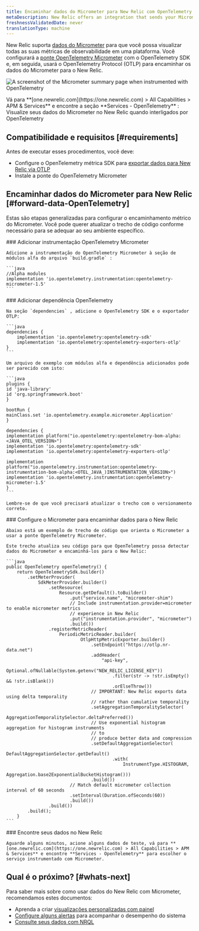 ```yaml
---
title: Encaminhar dados do Micrometer para New Relic com OpenTelemetry
metaDescription: New Relic offers an integration that sends your Micrometer telemetry data to your New Relic account.
freshnessValidatedDate: never
translationType: machine
---
```



New Relic suporta [dados do Micrometer](https://micrometer.io/) para que você possa visualizar todas as suas métricas de observabilidade em uma plataforma. Você configurará a [ponte OpenTelemetry Micrometer](https://github.com/open-telemetry/opentelemetry-java-instrumentation/tree/main/instrumentation/micrometer/micrometer-1.5/library) com o OpenTelemetry SDK e, em seguida, usará o OpenTelemetry Protocol (OTLP) para encaminhar os dados do Micrometer para o New Relic.

<img
  title="Micrometer bridged with OpenTelemetry in New Relic"
  alt="A screenshot of the Micrometer summary page when instrumented with OpenTelemetry"
  src={opentelemetryMicrometerWithOtel}
/>

<figcaption>
  Vá para **[one.newrelic.com](https://one.newrelic.com) > All Capabilities > APM & Services** e encontre a seção **Services - OpenTelemetry** : Visualize seus dados do Micrometer no New Relic quando interligados por OpenTelemetry
</figcaption>

## Compatibilidade e requisitos [#requirements]

Antes de executar esses procedimentos, você deve:

* Configure o OpenTelemetry métrica SDK para [exportar dados para New Relic via OTLP](/docs/more-integrations/open-source-telemetry-integrations/opentelemetry/opentelemetry-introduction/#how-it-works)
* Instale a ponte do OpenTelemetry Micrometer

## Encaminhar dados do Micrometer para New Relic [#forward-data-OpenTelemetry]

Estas são etapas generalizadas para configurar o encaminhamento métrico do Micrometer. Você pode querer atualizar o trecho de código conforme necessário para se adequar ao seu ambiente específico.

<Steps>
  <Step>
    ### Adicionar instrumentação OpenTelemetry Micrometer

    Adicione a instrumentação do OpenTelemetry Micrometer à seção de módulos alfa do arquivo `build.gradle` :

    ```java
    //Alpha modules
    implementation 'io.opentelemetry.instrumentation:opentelemetry-micrometer-1.5'
    ```
  </Step>

  <Step>
    ### Adicionar dependência OpenTelemetry

    Na seção `dependencies` , adicione o OpenTelemetry SDK e o exportador OTLP:

    ```java
    dependencies {
        implementation 'io.opentelemetry:opentelemetry-sdk'
        implementation 'io.opentelemetry:opentelemetry-exporters-otlp'
    }
    ```

    Um arquivo de exemplo com módulos alfa e dependência adicionados pode ser parecido com isto:

    ```java
    plugins {
    id 'java-library'
    id 'org.springframework.boot'
    }

    bootRun {
    mainClass.set 'io.opentelemetry.example.micrometer.Application'
    }

    dependencies {
    implementation platform("io.opentelemetry:opentelemetry-bom-alpha:<JAVA_OTEL_VERSION>")
    implementation 'io.opentelemetry:opentelemetry-sdk'
    implementation 'io.opentelemetry:opentelemetry-exporters-otlp'

    implementation platform("io.opentelemetry.instrumentation:opentelemetry-instrumentation-bom-alpha:<OTEL_JAVA_)INSTRUMENTATION_VERSION>")
    implementation 'io.opentelemetry.instrumentation:opentelemetry-micrometer-1.5'
    }
    ```

    Lembre-se de que você precisará atualizar o trecho com o versionamento correto.
  </Step>

  <Step>
    ### Configure o Micrometer para encaminhar dados para o New Relic

    Abaixo está um exemplo de trecho de código que orienta o Micrometer a usar a ponte OpenTelemetry Micrometer.

    Este trecho atualiza seu código para que OpenTelemetry possa detectar dados do Micrometer e encaminhá-los para o New Relic:

    ```java
    public OpenTelemetry openTelemetry() {
        return OpenTelemetrySdk.builder()
            .setMeterProvider(
                SdkMeterProvider.builder()
                    .setResource(
                        Resource.getDefault().toBuilder()
                            .put("service.name", "micrometer-shim")
                            // Include instrumentation.provider=micrometer to enable micrometer metrics
                            // experience in New Relic
                            .put("instrumentation.provider", "micrometer")
                            .build())
                    .registerMetricReader(
                        PeriodicMetricReader.builder(
                                OtlpHttpMetricExporter.builder()
                                    .setEndpoint("https://otlp.nr-data.net")
                                    .addHeader(
                                        "api-key",
                                        Optional.ofNullable(System.getenv("NEW_RELIC_LICENSE_KEY"))
                                            .filter(str -> !str.isEmpty() && !str.isBlank())
                                            .orElseThrow())
                                    // IMPORTANT: New Relic exports data using delta temporality 
                                    // rather than cumulative temporality
                                    .setAggregationTemporalitySelector(
                                        AggregationTemporalitySelector.deltaPreferred())
                                    // Use exponential histogram aggregation for histogram instruments
                                    // to
                                    // produce better data and compression
                                    .setDefaultAggregationSelector(
                                        DefaultAggregationSelector.getDefault()
                                            .with(
                                                InstrumentType.HISTOGRAM,
                                                Aggregation.base2ExponentialBucketHistogram()))
                                    .build())
                            // Match default micrometer collection interval of 60 seconds
                            .setInterval(Duration.ofSeconds(60))
                            .build())
                    .build())
            .build();
        }
    ```
  </Step>

  <Step>
    ### Encontre seus dados no New Relic

    Aguarde alguns minutos, acione alguns dados de teste, vá para **[one.newrelic.com](https://one.newrelic.com) > All Capabilities > APM & Services** e encontre **Services - OpenTelemetry** para escolher o serviço instrumentado com Micrometer.
  </Step>
</Steps>

## Qual é o próximo? [#whats-next]

Para saber mais sobre como usar dados do New Relic com Micrometer, recomendamos estes documentos:

* Aprenda a criar [visualizações personalizadas com painel](/docs/query-your-data/explore-query-data/dashboards/introduction-dashboards)
* [Configure alguns alertas](/docs/tutorial-create-alerts/create-an-alert) para acompanhar o desempenho do sistema
* [Consulte seus dados com NRQL](/docs/nrql/get-started/introduction-nrql-how-nrql-works)
